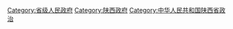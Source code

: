 [[Category:省级人民政府|Category:省级人民政府]]
[[Category:陕西政府|Category:陕西政府]]
[[Category:中华人民共和国陕西省政治|Category:中华人民共和国陕西省政治]]